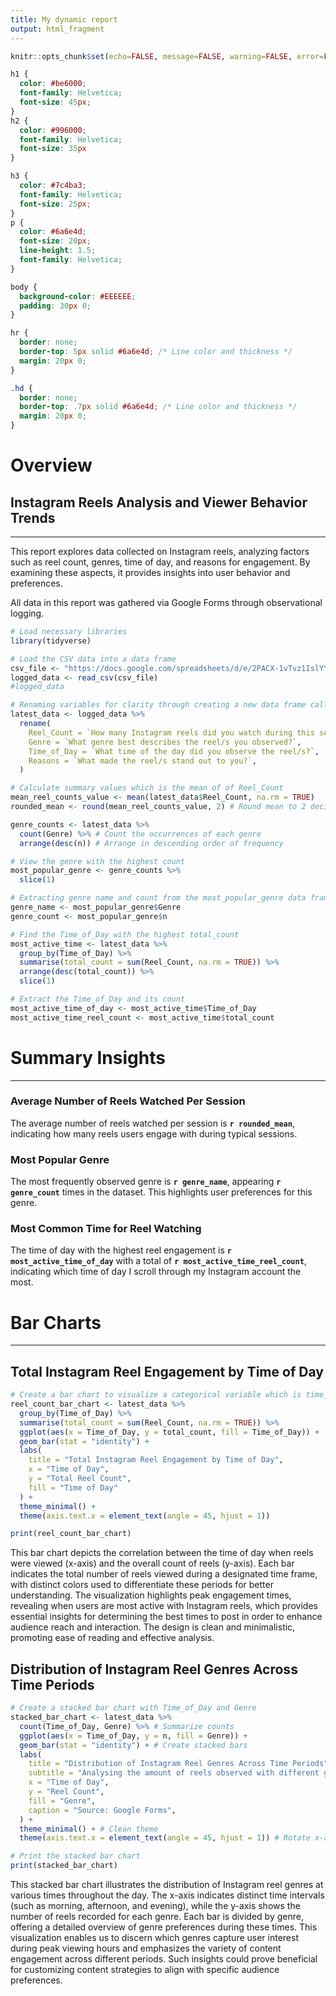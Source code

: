 ```yaml
---
title: My dynamic report
output: html_fragment
---
```


```r
knitr::opts_chunk$set(echo=FALSE, message=FALSE, warning=FALSE, error=FALSE)

```

```css
h1 {
  color: #be6000;
  font-family: Helvetica;
  font-size: 45px;
}
h2 {
  color: #996000;
  font-family: Helvetica;
  font-size: 35px
}

h3 {
  color: #7c4ba3;
  font-family: Helvetica;
  font-size: 25px;
}
p {
  color: #6a6e4d;
  font-size: 20px;
  line-height: 1.5;
  font-family: Helvetica;
}

body {
  background-color: #EEEEEE;
  padding: 30px 0;
}

hr {
  border: none;
  border-top: 5px solid #6a6e4d; /* Line color and thickness */
  margin: 20px 0;
}

.hd {
  border: none;
  border-top: .7px solid #6a6e4d; /* Line color and thickness */
  margin: 20px 0;
}

```

# Overview
## Instagram Reels Analysis and Viewer Behavior Trends

<hr>

This report explores data collected on Instagram reels, analyzing factors such as reel count, genres, time of day, and reasons for engagement. By examining these aspects, it provides insights into user behavior and preferences.

All data in this report was gathered via Google Forms through observational logging.

```r
# Load necessary libraries
library(tidyverse)

# Load the CSV data into a data frame
csv_file <- "https://docs.google.com/spreadsheets/d/e/2PACX-1vTvz1IslYYgWxg1L7GxmT0zM-PWKdosPGqrrou2ok9s0zvuNKxvEv7e-px9Os0KO7gvfPU-39niKz80/pub?output=csv"
logged_data <- read_csv(csv_file)
#logged_data

# Renaming variables for clarity through creating a new data frame called latest_data
latest_data <- logged_data %>%
  rename(
    Reel_Count = `How many Instagram reels did you watch during this session?`, 
    Genre = `What genre best describes the reel/s you observed?`,
    Time_of_Day = `What time of the day did you observe the reel/s?`,
    Reasons = `What made the reel/s stand out to you?`,
  )

# Calculate summary values which is the mean of of Reel_Count
mean_reel_counts_value <- mean(latest_data$Reel_Count, na.rm = TRUE)
rounded_mean <- round(mean_reel_counts_value, 2) # Round mean to 2 decimal places

genre_counts <- latest_data %>%
  count(Genre) %>% # Count the occurrences of each genre
  arrange(desc(n)) # Arrange in descending order of frequency

# View the genre with the highest count
most_popular_genre <- genre_counts %>%
  slice(1)

# Extracting genre name and count from the most_popular_genre data frame
genre_name <- most_popular_genre$Genre
genre_count <- most_popular_genre$n

# Find the Time_of_Day with the highest total_count
most_active_time <- latest_data %>%
  group_by(Time_of_Day) %>%
  summarise(total_count = sum(Reel_Count, na.rm = TRUE)) %>%
  arrange(desc(total_count)) %>%
  slice(1)

# Extract the Time_of_Day and its count
most_active_time_of_day <- most_active_time$Time_of_Day
most_active_time_reel_count <- most_active_time$total_count
```

<div class="hd"></div>

# Summary Insights

<hr>

### Average Number of Reels Watched Per Session

<div class="hd"></div>

The average number of reels watched per session is **`r rounded_mean`**, indicating how many reels users engage with during typical sessions.

### Most Popular Genre

<div class="hd"></div>

The most frequently observed genre is **`r genre_name`**, appearing **`r genre_count`** times in the dataset. This highlights user preferences for this genre.

### Most Common Time for Reel Watching

<div class="hd"></div>

The time of day with the highest reel engagement is **`r most_active_time_of_day`** with a total of **`r most_active_time_reel_count`**, indicating which time of day I scroll through my Instagram account the most.

# Bar Charts

<hr>

## Total Instagram Reel Engagement by Time of Day

<div class="hd"></div>

```r
# Create a bar chart to visualize a categorical variable which is time_frame
reel_count_bar_chart <- latest_data %>%
  group_by(Time_of_Day) %>%
  summarise(total_count = sum(Reel_Count, na.rm = TRUE)) %>%
  ggplot(aes(x = Time_of_Day, y = total_count, fill = Time_of_Day)) +
  geom_bar(stat = "identity") +
  labs(
    title = "Total Instagram Reel Engagement by Time of Day",
    x = "Time of Day",
    y = "Total Reel Count",
    fill = "Time of Day"
  ) +
  theme_minimal() +
  theme(axis.text.x = element_text(angle = 45, hjust = 1))

print(reel_count_bar_chart)

```

This bar chart depicts the correlation between the time of day when reels were viewed (x-axis) and the overall count of reels (y-axis). Each bar indicates the total number of reels viewed during a designated time frame, with distinct colors used to differentiate these periods for better understanding. The visualization highlights peak engagement times, revealing when users are most active with Instagram reels, which provides essential insights for determining the best times to post in order to enhance audience reach and interaction. The design is clean and minimalistic, promoting ease of reading and effective analysis.

## Distribution of Instagram Reel Genres Across Time Periods

<div class="hd"></div>

```r
# Create a stacked bar chart with Time_of_Day and Genre
stacked_bar_chart <- latest_data %>%
  count(Time_of_Day, Genre) %>% # Summarize counts
  ggplot(aes(x = Time_of_Day, y = n, fill = Genre)) + 
  geom_bar(stat = "identity") + # Create stacked bars
  labs(
    title = "Distribution of Instagram Reel Genres Across Time Periods",
    subtitle = "Analysing the amount of reels observed with different genres at a given time",
    x = "Time of Day",
    y = "Reel Count",
    fill = "Genre",
    caption = "Source: Google Forms",
  ) +
  theme_minimal() + # Clean theme
  theme(axis.text.x = element_text(angle = 45, hjust = 1)) # Rotate x-axis labels

# Print the stacked bar chart
print(stacked_bar_chart)

```

This stacked bar chart illustrates the distribution of Instagram reel genres at various times throughout the day. The x-axis indicates distinct time intervals (such as morning, afternoon, and evening), while the y-axis shows the number of reels recorded for each genre. Each bar is divided by genre, offering a detailed overview of genre preferences during these times. This visualization enables us to discern which genres capture user interest during peak viewing hours and emphasizes the variety of content engagement across different periods. Such insights could prove beneficial for customizing content strategies to align with specific audience preferences.
